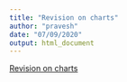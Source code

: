 ```yaml
---
title: "Revision on charts"
author: "pravesh"
date: "07/09/2020"
output: html_document
---
```




[Revision on charts](https://drive.google.com/file/d/1sEqHqbKXq8H9blfiR6yNSwQhGy13hm65/view)